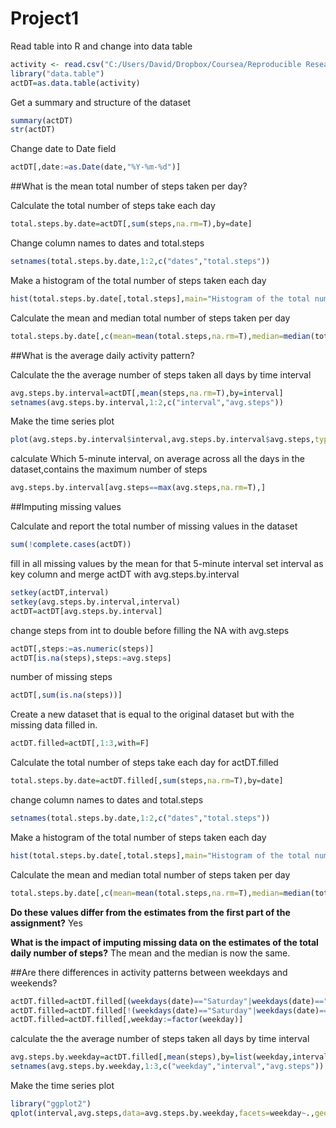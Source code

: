 Project1
========================================================
Read table into R and change into data table
```r
activity <- read.csv("C:/Users/David/Dropbox/Coursea/Reproducible Research/repdata-data-activity/activity.csv",na.strings = "NA")
library("data.table")
actDT=as.data.table(activity)
```

Get a summary and structure of the dataset
```r
summary(actDT)
str(actDT)
```
                 
Change date to Date field
```r
actDT[,date:=as.Date(date,"%Y-%m-%d")]
```

##What is the mean total number of steps taken per day?

Calculate the total number of steps take each day
```r
total.steps.by.date=actDT[,sum(steps,na.rm=T),by=date]
```

Change column names to dates and total.steps
```r
setnames(total.steps.by.date,1:2,c("dates","total.steps"))
```

Make a histogram of the total number of steps taken each day
```r
hist(total.steps.by.date[,total.steps],main="Histogram of the total number of steps taken each day",xlab="Total number of steps taken each day")
```

Calculate the mean and median total number of steps taken per day
```r
total.steps.by.date[,c(mean=mean(total.steps,na.rm=T),median=median(total.steps,na.rm=T))]

```

##What is the average daily activity pattern?

Calculate the the average number of steps taken all days by time interval
```r
avg.steps.by.interval=actDT[,mean(steps,na.rm=T),by=interval]
setnames(avg.steps.by.interval,1:2,c("interval","avg.steps"))
```

Make the time series plot 
```r
plot(avg.steps.by.interval$interval,avg.steps.by.interval$avg.steps,type="l",xlab="5-minute interval",ylab=" Average number of steps taken across all days",main="Average daily activity pattern")
```

calculate Which 5-minute interval, on average across all the days in the dataset,contains the maximum number of steps
```r
avg.steps.by.interval[avg.steps==max(avg.steps,na.rm=T),]
```

##Imputing missing values

Calculate and report the total number of missing values in the dataset 
```r
sum(!complete.cases(actDT))
```

fill in all missing values by the mean for that 5-minute interval
set interval as key column and merge actDT with avg.steps.by.interval
```r
setkey(actDT,interval)
setkey(avg.steps.by.interval,interval)
actDT=actDT[avg.steps.by.interval]
```

change steps from int to double before filling the NA with avg.steps
```r
actDT[,steps:=as.numeric(steps)]
actDT[is.na(steps),steps:=avg.steps]
```

number of missing steps
```r
actDT[,sum(is.na(steps))]
```

Create a new dataset that is equal to the original dataset but with the missing data filled in.
```r
actDT.filled=actDT[,1:3,with=F]
```

Calculate the total number of steps take each day for actDT.filled
```r
total.steps.by.date=actDT.filled[,sum(steps,na.rm=T),by=date]
```

change column names to dates and total.steps
```r
setnames(total.steps.by.date,1:2,c("dates","total.steps"))
```

Make a histogram of the total number of steps taken each day
```r
hist(total.steps.by.date[,total.steps],main="Histogram of the total number of steps taken each day with filled NA",xlab="Total number of steps taken each day")
```

Calculate the mean and median total number of steps taken per day
```r
total.steps.by.date[,c(mean=mean(total.steps,na.rm=T),median=median(total.steps,na.rm=T))]
```

**Do these values differ from the estimates from the first part of the assignment?** 
Yes

**What is the impact of imputing missing data on the estimates of the total daily number of steps?**
The mean and the median is now the same.

##Are there differences in activity patterns between weekdays and weekends?
```r
actDT.filled=actDT.filled[(weekdays(date)=="Saturday"|weekdays(date)=="Sunday"),weekday:="weekend"]
actDT.filled=actDT.filled[!(weekdays(date)=="Saturday"|weekdays(date)=="Sunday"),weekday:="weekday"]
actDT.filled=actDT.filled[,weekday:=factor(weekday)]
```

calculate the the average number of steps taken all days by time interval
```r
avg.steps.by.weekday=actDT.filled[,mean(steps),by=list(weekday,interval)]
setnames(avg.steps.by.weekday,1:3,c("weekday","interval","avg.steps"))
```

Make the time series plot 
```r
library("ggplot2")
qplot(interval,avg.steps,data=avg.steps.by.weekday,facets=weekday~.,geom="line")+labs(y="Number of steps")
```
